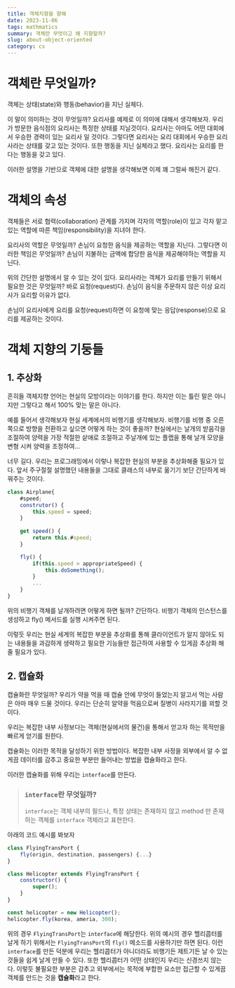```yaml
---
title: 객체지향을 향해
date: 2023-11-06
tags: mathmatics
summary: 객체란 무엇이고 왜 지향할까?
slug: about-object-oriented
category: cs
---
```

# 객체란 무엇일까?

객체는 상태(state)와 행동(behavior)을 지닌 실체다.

이 말이 의미하는 것이 무엇일까? 요리사를 예제로 이 의미에 대해서 생각해보자. 우리가 방문한 음식점의 요리사는 특정한 상태를 지닐것이다. 요리사는 아마도 어떤 대회에서 우승한 경력이 있는 요리사 일 것이다. 그렇다면 요리사는 요리 대회에서 우승한 요리사라는 상태를 갖고 있는 것이다. 또한 행동을 지닌 실체라고 했다. 요리사는 요리를 한다는 행동을 갖고 있다. 

이러한 설명을 기반으로 객체에 대한 설명을 생각해보면 이제 꽤 그럴싸 해진거 같다.

# 객체의 속성

객체들은 서로 협력(collaboration) 관계를 가지며 각자의 역할(role)이 있고 각자 맡고 있는 역할에 따른 책임(responsibility)을 지녀야 한다. 

요리사의 역할은 무엇일까? 손님이 요청한 음식을 제공하는 역할을 지닌다. 그렇다면 이러한 책임은 무엇일까? 손님이 지불하는 금액에 합당한 음식을 제공해야하는 역할을 지닌다. 

위의 간단한 설명에서 알 수 있는 것이 있다. 요리사라는 객체가 요리를 만들기 위해서 필요한 것은 무엇일까? 바로 요청(request)다. 손님이 음식을 주문하지 않은 이상 요리사가 요리할 이유가 없다. 

손님이 요리사에게 요리를 요청(request)하면 이 요청에 맞는 응답(response)으로 요리를 제공하는 것이다.

# 객체 지향의 기둥들

## 1. 추상화

흔히들 객체지향 언어는 현실의 모방이라는 이야기를 한다. 하지만 이는 틀린 말은 아니지만 그렇다고 해서 100% 맞는 말은 아니다. 

예를 들어서 생각해보자 현실 세계에서의 비행기를 생각해보자. 비행기를 비행 중 오른쪽으로 방향을 전환하고 싶으면 어떻게 하는 것이 좋을까? 현실에서는 날개의 받음각을 조절하여 양력을 가장 적절한 샅애로 조절하고 주날개에 있는 플랩을 통해 날개 모양을 변형 시켜 양력을 조정하여... 

너무 길다. 우리는 프로그래밍에서 이렇나 복잡한 현실의 부분을 추상화해줄 필요가 있다. 앞서 주구절절 설명했던 내용들을 그대로 클래스의 내부로 옮기기 보단 간단하게 바꿔주는 것이다.

```javascript
class Airplane{
	#speed;
	construtor() {
		this.speed = speed;
	}
	
	get speed() {
		return this.#speed;
	}

	fly() {
		if(this.speed > appropriateSpeed) {
			this.doSomething();
		}
		...
	}
}
```

위의 비행기 객체를 날개하려면 어떻게 하면 될까? 간단하다. 비행기 객체의 인스턴스를 생성하고 fly() 메서드를 실행 시켜주면 된다. 

이렇듯 우리는 현실 세계의 복잡한 부분을 추상화를 통해 클라이언트가 알지 않아도 되는 내용들을 과감하게 생략하고 필요한 기능들만 접근하여 사용할 수 있게끔 추상화 해줄 필요가 있다.

## 2. 캡슐화

캡슐화란 무엇일까? 우리가 약을 먹을 때 캡슐 안에 무엇이 들었는지 알고서 먹는 사람은 아마 매우 드물 것이다. 우리는 단순히 알약을 먹음으로써 질병이 사라지기를 꾀할 것이다.

우리는 복잡한 내부 사정보다는 객체(현실에서의 물건)을 통해서 얻고자 하는 목적만을 빠르게 얻기를 원한다.

캡슐화는 이러한 목적을 달성하기 위한 방법이다. 복잡한 내부 사정을 외부에서 알 수 없게끔 데이터를 감추고 중요한 부분만 들어내는 방법을 캡슐화라고 한다.

이러한 캡슐화를 위해 우리는 `interface`를 만든다.

> ### `interface`란 무엇일까?
> `interface`는 객체 내부의 필드나, 특정 상태는 존재하지 않고 method 만 존재하는 객체를 `interface` 객체라고 표현한다.

아래의 코드 예시를 봐보자

```javascript
class FlyingTransPort {
	fly(origin, destination, passengers) {...}
}

class Helicopter extends FlyingTransPort {
	constructor() {
		super();
	}
}

const helicopter = new Helicopter();
helicopter.fly(korea, ameria, 300);
```

위의 경우 `FlyingTransPort`는 `interface`에 해당한다. 위의 예시의 경우 헬리콥터를 날게 하기 위해서는 `FlyingTransPort`의 `fly()` 메소드를 사용하기만 하면 된다.
이런 `interface`를 만든 덕분에 우리는 헬리콥터가 아니더라도 비행기든 제트기든 날 수 있는 것들을 쉽게 날게 만들 수 있다.
또한 헬리콥터가 어떤 상태인지 우리는 신경쓰지 않는다. 이렇듯 불필요한 부분은 감추고 외부에서는 목적에 부합한 요소만 접근할 수 있게끔 객체를 만드는 것을 <b>캡슐화</b>라고 한다. 